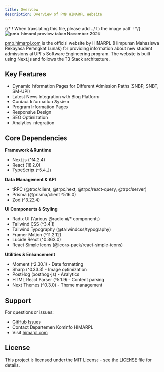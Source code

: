 ```yaml
---
title: Overview
description: Overview of PMB HIMARPL Website
---
```


{/* ! When translating this file, please add ../ to the image path ! */}
![pmb-himarpl preview taken November 2024](../../../assets/preview/pmb-himarpl.png)

[pmb.himarpl.com](https://pmb.himarpl.com) is the official website by HIMARPL (Himpunan Mahasiswa Rekayasa Perangkat Lunak) for providing information about new student admissions at UPI's Software Engineering program. The website is built using Next.js and follows the T3 Stack architecture.

## Key Features

- Dynamic Information Pages for Different Admission Paths (SNBP, SNBT, SM-UPI)
- Latest News Integration with Blog Platform
- Contact Information System
- Program Information Pages
- Responsive Design
- SEO Optimization
- Analytics Integration

## Core Dependencies

**Framework & Runtime**
- Next.js (^14.2.4)
- React (18.2.0)
- TypeScript (^5.4.2)

**Data Management & API**
- tRPC (@trpc/client, @trpc/next, @trpc/react-query, @trpc/server)
- Prisma (@prisma/client ^5.16.0)
- Zod (^3.22.4)

**UI Components & Styling**
- Radix UI (Various @radix-ui/* components)
- Tailwind CSS (^3.4.1)
- Tailwind Typography (@tailwindcss/typography)
- Framer Motion (^11.2.12)
- Lucide React (^0.363.0)
- React Simple Icons (@icons-pack/react-simple-icons)

**Utilities & Enhancement**
- Moment (^2.30.1) - Date formatting
- Sharp (^0.33.3) - Image optimization
- PostHog (posthog-js) - Analytics
- HTML React Parser (^5.1.9) - Content parsing
- Next Themes (^0.3.0) - Theme management

## Support

For questions or issues:

- [GitHub Issues](https://github.com/himarplupi/pmb-himarpl/issues)
- Contact Departemen Kominfo HIMARPL
- Visit [himarpl.com](https://www.himarpl.com)

## License

This project is licensed under the MIT License - see the [LICENSE](https://github.com/himarplupi/pmb-himarpl/blob/main/LICENSE) file for details.